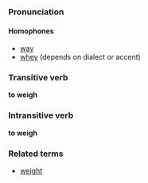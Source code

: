 ===Pronunciation===
====Homophones====
*[[way]]
*[[whey]] (depends on dialect or accent)

===Transitive verb===
'''to weigh'''

===Intransitive verb===
'''to weigh'''

===Related terms===
*[[weight]]